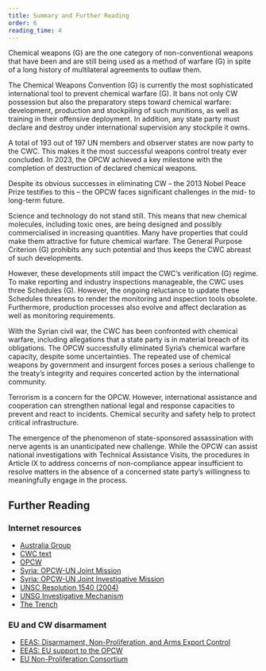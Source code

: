 ```yaml
---
title: Summary and Further Reading
order: 6
reading_time: 4
---
```


<Figure
  src="chapter6.jpg"
  alt="Picture of a young women standing in front of several flags and holding a sign that says 'I want to live in a world free of chemical weapons because as a Chemical Engineer, I know chemicals to have better use for humanity. #ChemicalHero'. The hashtag identifies the action as part of a campaign."
  size="medium"
  caption="OPCW’s #ChemicalHero Campaign Message 19"
  credit="https://flic.kr/p/Mrq6zS OPCW (CC BY 2.0)"
  license=""
></Figure>

Chemical weapons (G) are the one category of non-conventional weapons that have been and are still being used as a method of warfare (G) in spite of a long history of multilateral agreements to outlaw them.

The Chemical Weapons Convention (G) is currently the most sophisticated international tool to prevent chemical warfare (G). It bans not only CW possession but also the preparatory steps toward chemical warfare: development, production and stockpiling of such munitions, as well as training in their offensive deployment. In addition, any state party must declare and destroy under international supervision any stockpile it owns.

A total of 193 out of 197 UN members and observer states are now party to the CWC. This makes it the most successful weapons control treaty ever concluded. In 2023, the OPCW achieved a key milestone with the completion of destruction of declared chemical weapons.

Despite its obvious successes in eliminating CW – the 2013 Nobel Peace Prize testifies to this – the OPCW faces significant challenges in the mid- to long-term future.

Science and technology do not stand still. This means that new chemical molecules, including toxic ones, are being designed and possibly commercialised in increasing quantities. Many have properties that could make them attractive for future chemical warfare. The General Purpose Criterion (G) prohibits any such potential and thus keeps the CWC abreast of such developments.

However, these developments still impact the CWC’s verification (G) regime. To make reporting and industry inspections manageable, the CWC uses three Schedules (G). However, the ongoing reluctance to update these Schedules threatens to render the monitoring and inspection tools obsolete. Furthermore, production processes also evolve and affect declaration as well as monitoring requirements.

With the Syrian civil war, the CWC has been confronted with chemical warfare, including allegations that a state party is in material breach of its obligations. The OPCW successfully eliminated Syria’s chemical warfare capacity, despite some uncertainties. The repeated use of chemical weapons by government and insurgent forces poses a serious challenge to the treaty’s integrity and requires concerted action by the international community.

Terrorism is a concern for the OPCW. However, international assistance and cooperation can strengthen national legal and response capacities to prevent and react to incidents. Chemical security and safety help to protect critical infrastructure.

The emergence of the phenomenon of state-sponsored assassination with nerve agents is an unanticipated new challenge. While the OPCW can assist national investigations with Technical Assistance Visits, the procedures in Article IX to address concerns of non-compliance appear insufficient to resolve matters in the absence of a concerned state party’s willingness to meaningfully engage in the process.

## Further Reading

### Internet resources

- [Australia Group](https://www.dfat.gov.au/publications/minisite/theaustraliagroupnet/site/en/index.html)
- [CWC text](https://www.opcw.org/chemical-weapons-convention)
- [OPCW](https://www.opcw.org)
- [Syria: OPCW-UN Joint Mission](https://opcw.unmissions.org)
- [Syria: OPCW-UN Joint Investigative Mission](https://press.un.org/en/2015/sc12001.doc.htm)
- [UNSC Resolution 1540 (2004)](https://www.un.org/en/sc/1540/)
- [UNSG Investigative Mechanism](https://disarmament.unoda.org/wmd/)
- [The Trench](https://www.the-trench.org)

### EU and CW disarmament

- [EEAS: Disarmament, Non-Proliferation, and Arms Export Control](https://www.eeas.europa.eu/eeas/disarmament-non-proliferation-and-arms-export-control-0_en)
- [EEAS: EU support to the OPCW](https://www.eeas.europa.eu/eeas/disarmament-non-proliferation-and-arms-export-control-0_en#11212)
- [EU Non-Proliferation Consortium](https://www.nonproliferation.eu)
